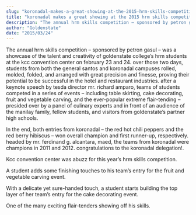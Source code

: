 ```yaml
---
slug: "koronadal-makes-a-great-showing-at-the-2015-hrm-skills-competition"
title: "koronadal makes a great showing at the 2015 hrm skills competition"
description: "The annual hrm skills competition – sponsored by petron gasul – was a showcase of..."
author: "Goldenstate"
date: "2015/03/24"
---
```


The annual hrm skills competition – sponsored by petron gasul – was a showcase of the talent and creativity of goldenstate college’s hrm students at the kcc convention center on february 23 and 24. over those two days, students from both the general santos and koronadal campuses rolled, molded, folded, and arranged with great precision and finesse, proving their potential to be successful in the hotel and restaurant industries. after a keynote speech by tesda director mr. richard amparo, teams of students competed in a series of events – including table skirting, cake decorating, fruit and vegetable carving, and the ever-popular extreme flair-tending – presided over by a panel of culinary experts and in front of an audience of the manilay family, fellow students, and visitors from goldenstate’s partner high schools.

In the end, both entries from koronadal – the red hot chili peppers and the red berry hibiscus – won overall champion and first runner-up, respectively. headed by mr. ferdinand g. alcantara, maed, the teams from koronadal were champions in 2011 and 2012. congratulations to the koronadal delegation!.

Kcc convention center was abuzz for this year’s hrm skills competition.

A student adds some finishing touches to his team’s entry for the fruit and vegetable carving event.

With a delicate yet sure-handed touch, a student starts building the top layer of her team’s entry for the cake decorating event.

One of the many exciting flair-tenders showing off his skills.